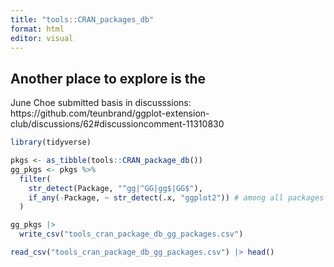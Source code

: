 ```yaml
---
title: "tools::CRAN_packages_db"
format: html
editor: visual
---
```


## Another place to explore is the

June Choe submitted basis in discusssions: https://github.com/teunbrand/ggplot-extension-club/discussions/62#discussioncomment-11310830

```r
library(tidyverse)
```

```r

pkgs <- as_tibble(tools::CRAN_package_db())
gg_pkgs <- pkgs %>% 
  filter(
    str_detect(Package, "^gg|^GG|gg$|GG$"),
    if_any(-Package, ~ str_detect(.x, "ggplot2")) # among all packages except ggplot2
  )

gg_pkgs |>
  write_csv("tools_cran_package_db_gg_packages.csv")
```

```r
read_csv("tools_cran_package_db_gg_packages.csv") |> head()

```
